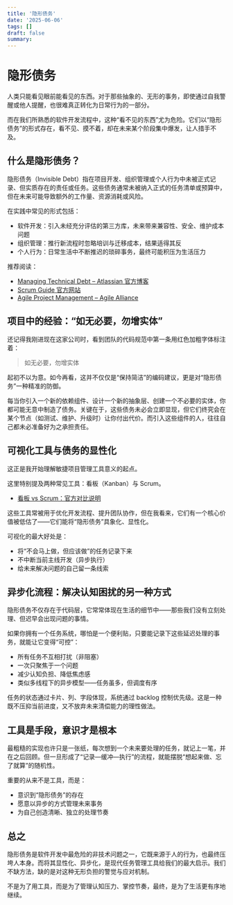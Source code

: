 ```yaml
---
title: '隐形债务'
date: '2025-06-06'
tags: []
draft: false
summary:
---
```


# 隐形债务

人类只能看见眼前能看见的东西。对于那些抽象的、无形的事务，即使通过自我警醒或他人提醒，也很难真正转化为日常行为的一部分。

而在我们所熟悉的软件开发流程中，这种“看不见的东西”尤为危险。它们以“隐形债务”的形式存在，看不见、摸不着，却在未来某个阶段集中爆发，让人措手不及。

## 什么是隐形债务？

隐形债务（Invisible Debt）指在项目开发、组织管理或个人行为中未被正式记录、但实质存在的责任或任务。这些债务通常未被纳入正式的任务清单或预算中，但在未来可能导致额外的工作量、资源消耗或风险。

在实践中常见的形式包括：

- 软件开发：引入未经充分评估的第三方库，未来带来兼容性、安全、维护成本问题
- 组织管理：推行新流程时忽略培训与迁移成本，结果适得其反
- 个人行为：日常生活中不断推迟的琐碎事务，最终可能积压为生活压力

推荐阅读：

- [Managing Technical Debt – Atlassian 官方博客](https://www.atlassian.com/technical-debt)
- [Scrum Guide 官方网站](https://scrumguides.org/)
- [Agile Project Management – Agile Alliance](https://www.agilealliance.org/agile101/)

## 项目中的经验：“如无必要，勿增实体”

还记得我刚进现在这家公司时，看到团队的代码规范中第一条用红色加粗字体标注着：

> 如无必要，勿增实体

起初不以为意。如今再看，这并不仅仅是“保持简洁”的编码建议，更是对“隐形债务”一种精准的防御。

每当你引入一个新的依赖组件、设计一个新的抽象层、创建一个不必要的实体，你都可能无意中制造了债务。关键在于，这些债务未必会立即显现，但它们终究会在某个节点（如测试、维护、升级时）让你付出代价。而引入这些组件的人，往往自己都未必准备好为之承担责任。

## 可视化工具与债务的显性化

这正是我开始理解敏捷项目管理工具意义的起点。

这里特别提及两种常见工具：看板（Kanban）与 Scrum。

- [看板 vs Scrum：官方对比说明](https://www.atlassian.com/agile/kanban/kanban-vs-scrum)

这些工具常被用于优化开发流程、提升团队协作，但在我看来，它们有一个核心价值被低估了——它们能将“隐形债务”具象化、显性化。

可视化的最大好处是：

- 将“不会马上做，但应该做”的任务记录下来
- 不中断当前主线开发（异步执行）
- 给未来解决问题的自己留一条线索

## 异步化流程：解决认知困扰的另一种方式

隐形债务不仅存在于代码层，它常常体现在生活的细节中——那些我们没有立刻处理、但迟早会出现问题的事情。

如果你拥有一个任务系统，哪怕是一个便利贴，只要能记录下这些延迟处理的事务，就能让它变得“可控”：

- 所有任务不互相打扰（非阻塞）
- 一次只聚焦于一个问题
- 减少认知负担、降低焦虑感
- 类似多线程下的异步模型——任务虽多，但调度有序

任务的状态通过卡片、列、字段体现，系统通过 backlog 控制优先级。这是一种既不压抑当前进度，又不放弃未来清偿能力的理性做法。

## 工具是手段，意识才是根本

最粗糙的实现也许只是一张纸，每次想到一个未来要处理的任务，就记上一笔，并在之后回顾。但一旦形成了“记录—缓冲—执行”的流程，就能摆脱“想起来做、忘了就算”的随机性。

重要的从来不是工具，而是：

- 意识到“隐形债务”的存在
- 愿意以异步的方式管理未来事务
- 为自己创造清晰、独立的处理节奏

## 总之

隐形债务是软件开发中最危险的非技术问题之一，它既来源于人的行为，也最终压垮人本身。而将其显性化、异步化，是现代任务管理工具给我们的最大启示。我们不缺方法，缺的是对这种无形负担的警觉与应对机制。

不是为了用工具，而是为了管理认知压力、掌控节奏，最终，是为了生活更有序地继续。
